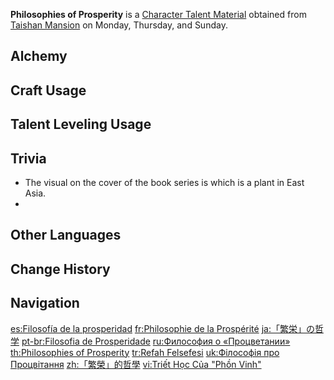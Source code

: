 {{Item Infobox
|id          = 104312
|image       = Item Philosophies of Prosperity.png
|type        = Character Talent Materials
|group2       = Talent Books
|invCategory = Character Development Items
|group       = Prosperity Books
|quality     = 4
|description = Prosperity is the people's pursuit in the land of [[Geo]]. Prosperity is [[Liyue]]'s past, present, and future. This prosperity is unmatched and unobtainable by any  other nations - it all belongs to Liyue and its inhabitants.
|day1        = Monday
|day2        = Thursday
|day3        = Sunday
|source1     = Taishan Mansion
|source2     = [[Crafting]]
}}
'''Philosophies of Prosperity''' is a [[Character Talent Material]] obtained from [[Taishan Mansion]] on Monday, Thursday, and Sunday.

==Alchemy==
{{Recipe
|type = Crafting
|Guide to Prosperity = 3
|Mora = 550
|sort = Guide to Prosperity;Mora
}}

==Craft Usage==
{{Craft Usage}}

==Talent Leveling Usage==
{{Talent Leveling Usage}}

==Trivia==
* The visual on the cover of the book series is ''{{W|Ginkgo biloba}}'' which is a plant in East Asia.
* {{Mail Attachments by Category List}}

==Other Languages==
{{Other Languages
|en      = Philosophies of Prosperity
|zhs     = 「繁荣」的哲学
|zhs_rm  = "Fánróng" de Zhéxué
|zht     = 「繁榮」的哲學
|zht_rm  = "Fánróng" de Zhéxué
|zh_tl   = Philosophy of "Prosperity"
|ja      = 「繁栄」の哲学
|ja_rm   = "Han'ei" no Tetsugaku
|ja_tl   = Philosophy of "Prosperity"
|ko      = 「번영」의 철학
|ko_tl   = Philosophy of "Prosperity"
|es      = Filosofía de la prosperidad
|es_tl   = Philosophy of Prosperity
|fr      = Philosophie de la Prospérité
|fr_tl   = Philosophy of Prosperity
|ru      = Философия о «Процветании»
|ru_tl   = Philosophy of "Prosperity"
|th      = Philosophies of "Prosperity"
|vi      = {{tt|Triết Học|哲学}} Của "{{tt|Phồn Vinh|繁荣}}"
|vi_tl   = Philosophy of "Prosperity"
|de      = Philosophie des „Wohlstands“
|de_tl   = Philosophy of "Prosperity"
|id      = Philosophies of "Prosperity"
|pt      = Filosofia de Prosperidade
|pt_tl   = Philosophy of Prosperity
|tr      = Refah Felsefesi
|tr_tl   = Prosperity Philosophy
|it      = Filosofie della prosperità
|it_tl   = Philosophies of Prosperity
}}

==Change History==
{{Change History|1.0}}

==Navigation==
{{Development Item Navbox|Character Talent Materials}}

[[es:Filosofía de la prosperidad]]
[[fr:Philosophie de la Prospérité]]
[[ja:「繁栄」の哲学]]
[[pt-br:Filosofia de Prosperidade]]
[[ru:Философия о «Процветании»]]
[[th:Philosophies of Prosperity]]
[[tr:Refah Felsefesi]]
[[uk:Філософія про Процвітання]]
[[zh:「繁榮」的哲學]]
[[vi:Triết Học Của "Phồn Vinh"]]